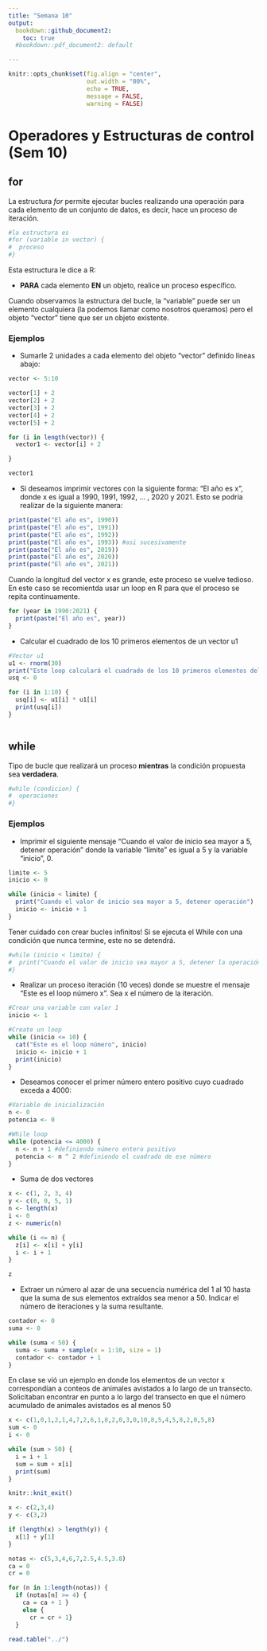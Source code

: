 ```yaml
---
title: "Semana 10"
output: 
  bookdown::github_document2:
    toc: true 
  #bookdown::pdf_document2: default

---
```


```r
knitr::opts_chunk$set(fig.align = "center",
                      out.width = "80%",
                      echo = TRUE,
                      message = FALSE,
                      warning = FALSE)
```

# Operadores y Estructuras de control (Sem 10)

## for

La estructura *for* permite ejecutar bucles realizando una operación para cada elemento de un conjunto de datos, es decir, hace un proceso de iteración.

```r
#la estructura es
#for (variable in vector) {
#  proceso
#}
```

Esta estructura le dice a R:

- **PARA** cada elemento **EN** un objeto, realice un proceso específico.
 
Cuando observamos la estructura del bucle, la "variable" puede ser un elemento cualquiera (la podemos llamar como nosotros queramos) pero el objeto "vector" tiene que ser un objeto existente.


### Ejemplos

* Sumarle 2 unidades a cada elemento del objeto "vector" definido líneas abajo:

```r
vector <- 5:10

vector[1] + 2
vector[2] + 2 
vector[3] + 2
vector[4] + 2
vector[5] + 2

for (i in length(vector)) {
  vector1 <- vector[i] + 2

}

vector1
```

* Si deseamos imprimir vectores con la siguiente forma: "El año es x", donde x es igual a 1990, 1991, 1992, ... , 2020 y 2021. Esto se podría realizar de la siguiente manera:

```r
print(paste("El año es", 1990))
print(paste("El año es", 1991))
print(paste("El año es", 1992))
print(paste("El año es", 1993)) #asi sucesivamente
print(paste("El año es", 2019))
print(paste("El año es", 2020))
print(paste("El año es", 2021))

```

Cuando la longitud del vector x es grande, este proceso se vuelve tedioso. En este caso se recomientda usar un loop en R para que el proceso se repita continuamente.

```r
for (year in 1990:2021) {
  print(paste("El año es", year))
}
```

* Calcular el cuadrado de los 10 primeros elementos de un vector u1

```r
#Vector u1
u1 <- rnorm(30)
print("Este loop calculará el cuadrado de los 10 primeros elementos del vector u1")
usq <- 0

for (i in 1:10) {
  usq[i] <- u1[i] * u1[i]
  print(usq[i])
}



```

## while

Tipo de bucle que realizará un proceso **mientras** la condición propuesta sea **verdadera**.

```r
#while (condicion) {
#  operaciones
#}
```

### Ejemplos

* Imprimir el siguiente mensaje "Cuando el valor de inicio sea mayor a 5, detener operación" donde la variable "límite" es igual a 5 y la variable "inicio", 0.

```r
limite <- 5
inicio <- 0

while (inicio < limite) {
  print("Cuando el valor de inicio sea mayor a 5, detener operación")
  inicio <- inicio + 1
}

```

Tener cuidado con crear bucles infinitos! Si se ejecuta el While con una condición que nunca termine, este no se detendrá.

```r
#while (inicio < limite) {
#  print("Cuando el valor de inicio sea mayor a 5, detener la operación")
#}
```

* Realizar un proceso iteración (10 veces) donde se muestre el mensaje "Este es el loop número x". Sea x el número de la iteración.

```r
#Crear una variable con valor 1
inicio <- 1

#Create un loop
while (inicio <= 10) {
  cat("Este es el loop número", inicio)
  inicio <- inicio + 1
  print(inicio)
}

```

* Deseamos conocer el primer número entero positivo cuyo cuadrado exceda a 4000:

```r
#Variable de inicialización
n <- 0
potencia <- 0

#While loop
while (potencia <= 4000) {
  n <- n + 1 #definiendo número entero positivo
  potencia <- n ^ 2 #definiendo el cuadrado de ese número
}

```

* Suma de dos vectores

```r
x <- c(1, 2, 3, 4)
y <- c(0, 0, 5, 1)
n <- length(x)
i <- 0
z <- numeric(n)

while (i <= n) {
  z[i] <- x[i] + y[i]
  i <- i + 1
}

z
```

* Extraer un número al azar de una secuencia numérica del 1 al 10 hasta que la suma de sus elementos extraídos sea menor a 50. Indicar el número de iteraciones y la suma resultante.

```r
contador <- 0
suma <- 0

while (suma < 50) {
  suma <- suma + sample(x = 1:10, size = 1)
  contador <- contador + 1
}
```

En clase se vió un ejemplo en donde los elementos de un vector x correspondían a conteos de animales avistados a lo largo de un transecto. Solicitaban encontrar en punto a lo largo del transecto en que el número acumulado de animales avistados es al menos 50

```r
x <- c(1,0,1,2,1,4,7,2,6,1,8,2,0,3,0,10,8,5,4,5,8,2,0,5,8)
sum <- 0
i <- 0

while (sum > 50) {
  i = i + 1
  sum = sum + x[i]
  print(sum)
}

```

```r
knitr::knit_exit()
```

```r
x <- c(2,3,4)
y <- c(3,2)

if (length(x) > length(y)) {
  x[1] + y[1]
}

```

```r
notas <- c(5,3,4,6,7,2.5,4.5,3.8)
ca = 0
cr = 0

for (n in 1:length(notas)) {
  if (notas[n] >= 4) {
    ca = ca + 1 }
    else { 
      cr = cr + 1} 
  }

```


```r
read.table("../")


```


